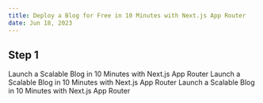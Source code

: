 ```yaml
---
title: Deploy a Blog for Free in 10 Minutes with Next.js App Router
date: Jun 18, 2023
---
```


## Step 1

Launch a Scalable Blog in 10 Minutes with Next.js App Router Launch a Scalable Blog in 10 Minutes with Next.js App Router Launch a Scalable Blog in 10 Minutes with Next.js App Router
